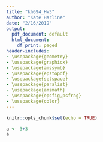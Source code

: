 ```yaml
---
title: "kh694_Hw3"
author: "Kate Harline"
date: "2/16/2019"
output:
  pdf_document: default
  html_document:
    df_print: paged
header-includes:
- \usepackage{geometry}
- \usepackage{graphicx}
- \usepackage{amssymb}
- \usepackage{epstopdf}
- \usepackage{setspace}
- \usepackage{paralist}
- \usepackage{amsmath}
- \usepackage{epsfig,psfrag}
- \usepackage{color}
---
```


```r
knitr::opts_chunk$set(echo = TRUE)
```

\title{Quantitative Genomics and Genetics - Spring 2019 \\
BTRY 4830/6830; PBSB 5201.01}
\author{Homework 3 (version 1)}
\date{Assigned February 12; Due 11:59PM February 16}    

\maketitle
\section*{Problem 1 (Easy)}

\begin{itemize}

\item[a.]

Yes, this is a valid estimator. Any function that returns a value for a parameter is technically an estimator. However, creating an estimator that correctly represents the underlying probability distribution for the data is more difficult. $\hat{p}= 0.5$ would be correct if the coin is fair.

\item[b.] 

This would calculate the $\hat{p}$ based on the actual observations from the experiment, rather than relying on the underlying assumption that the experiment properly follows a Bernoulli distribution with ${p}= 0.5$, i.e. the coin is fair.

\end{itemize}
\section*{Problem 2 (Medium)}


```r
a <- 3+3
a
```

